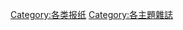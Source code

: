 {{Catnav|頁面分類|人类社会|言论自由|新闻学|新聞|報紙}}
{{Catnav|頁面分類|人类社会|社会科学|新闻学|新聞|報紙}}
{{Catnav|頁面分類|人类社会|媒体|新闻学|新聞|報紙}}
{{Catnav|頁面分類|人类社会|媒体|大眾媒體|新聞|報紙}}
{{Catnav|頁面分類|人类社会|媒体|大眾媒體|出版業|報紙}}


[[Category:各类报纸|Category:各类报纸]]
[[Category:各主題雜誌|Category:各主題雜誌]]